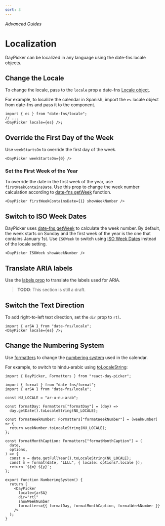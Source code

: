 ```yaml
---
sort: 3
---
```


_Advanced Guides_

# Localization

DayPicker can be localized in any language using the date-fns locale objects.

## Change the Locale

To change the locale, pass to the `locale` prop a date-fns [Locale object](http://date-fns.org/docs/Locale).

For example, to localize the calendar in Spanish, import the `es` locale object from date-fns and pass it to the component.

```tsx caption="render:Spanish"
import { es } from "date-fns/locale";
// ...
<DayPicker locale={es} />;
```

## Override the First Day of the Week

Use `weekStartsOn` to override the first day of the week.

```tsx caption="render:SpanishWeekStartsOn"
<DayPicker weekStartsOn={0} />
```

### Set the First Week of the Year

To override the date in the first week of the year, use `firstWeekContainsDate`. Use this prop to change the week number calculation according to [date-fns getWeek](https://date-fns.org/docs/getWeek) function.

```tsx caption="render:WeeknumberCustom"
<DayPicker firstWeekContainsDate={1} showWeekNumber />
```

## Switch to ISO Week Dates

DayPicker uses [date-fns getWeek](https://date-fns.org/docs/getWeek) to calculate the week number. By default, the week starts on Sunday and the first week of the year is the one that contains January 1st. Use `ISOWeek` to switch using [ISO Week Dates](https://en.wikipedia.org/wiki/ISO_week_date) instead of the locale setting.

```tsx caption="render:WeeknumberIso"
<DayPicker ISOWeek showWeekNumber />
```

## Translate ARIA labels

Use the [labels prop](/api/interfaces/daypickerdefaultprops#labels) to translate
the labels used for ARIA.

> **TODO**: This section is still a draft.

## Switch the Text Direction

To add right-to-left text direction, set the `dir` prop to `rtl`.

```tsx caption="render:Rtl"
import { arSA } from "date-fns/locale";
<DayPicker locale={es} />;
```

## Change the Numbering System

Use [formatters](/guides/formatters) to change the [numbering system](https://en.wikipedia.org/wiki/Numeral_system) used in the calendar.

For example, to switch to hindu-arabic using [toLocaleString](https://developer.mozilla.org/en/docs/Web/JavaScript/Reference/Global_Objects/Date/toLocaleString):

```tsx caption="render:NumberingSystem"
import { DayPicker, Formatters } from "react-day-picker";

import { format } from "date-fns/format";
import { arSA } from "date-fns/locale";

const NU_LOCALE = "ar-u-nu-arab";

const formatDay: Formatters["formatDay"] = (day) =>
  day.getDate().toLocaleString(NU_LOCALE);

const formatWeekNumber: Formatters["formatWeekNumber"] = (weekNumber) => {
  return weekNumber.toLocaleString(NU_LOCALE);
};

const formatMonthCaption: Formatters["formatMonthCaption"] = (
  date,
  options,
) => {
  const y = date.getFullYear().toLocaleString(NU_LOCALE);
  const m = format(date, "LLLL", { locale: options?.locale });
  return `${m} ${y}`;
};

export function NumberingSystem() {
  return (
    <DayPicker
      locale={arSA}
      dir="rtl"
      showWeekNumber
      formatters={{ formatDay, formatMonthCaption, formatWeekNumber }}
    />
  );
}
```

